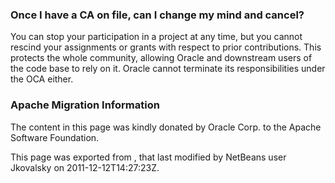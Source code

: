 <!--

    Licensed to the Apache Software Foundation (ASF) under one
    or more contributor license agreements.  See the NOTICE file
    distributed with this work for additional information
    regarding copyright ownership.  The ASF licenses this file
    to you under the Apache License, Version 2.0 (the
    "License"); you may not use this file except in compliance
    with the License.  You may obtain a copy of the License at

      http://www.apache.org/licenses/LICENSE-2.0

    Unless required by applicable law or agreed to in writing,
    software distributed under the License is distributed on an
    "AS IS" BASIS, WITHOUT WARRANTIES OR CONDITIONS OF ANY
    KIND, either express or implied.  See the License for the
    specific language governing permissions and limitations
    under the License.

-->

===Once I have a CA on file, can I change my mind and cancel?===

You can stop your participation in a project at any time, but you cannot rescind your assignments or grants with respect to prior contributions. This protects the whole community, allowing Oracle and downstream users of the code base to rely
on it. Oracle cannot terminate its responsibilities under the OCA either.

===Apache Migration Information===

The content in this page was kindly donated by Oracle Corp. to the
Apache Software Foundation.

This page was exported from , 
that last modified by NetBeans user Jkovalsky 
on 2011-12-12T14:27:23Z.

